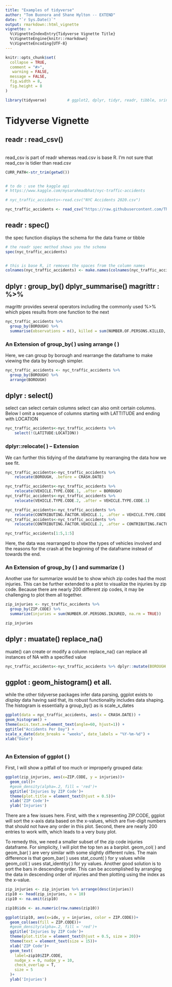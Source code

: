 ```yaml
---
title: "Examples of tidyverse"
author: "Tom Buonora and Shane Hylton -- EXTEND"
date: "`r Sys.Date()`"
output: rmarkdown::html_vignette
vignette: >
  %\VignetteIndexEntry{Tidyverse Vignette Title}
  %\VignetteEngine{knitr::rmarkdown}
  %\VignetteEncoding{UTF-8}
---
```


```r
knitr::opts_chunk$set(
  collapse = TRUE,
  comment = "#>",
   warning = FALSE, 
  message = FALSE,
  fig.width = 8,
  fig.height = 8
)
```


```r

library(tidyverse)         # ggplot2, dplyr, tidyr, readr, tibble, sringr and more

```


# Tidyverse Vignette



## readr : read_csv()

<br>
read_csv is part of readr whereas read.csv is base R. I'm not sure that read_csv is tidier than read.csv
<br>

```r
CURR_PATH<-str_trim(getwd())


# to do : use the kaggle api
# https://www.kaggle.com/mysarahmadbhat/nyc-traffic-accidents

# nyc_traffic_accidents<-read.csv("NYC Accidents 2020.csv")

nyc_traffic_accidents <- read_csv("https://raw.githubusercontent.com/TheReallyBigApple/CunyAssignments/main/DATA607/NYC%20Accidents%202020.csv",show_col_types = FALSE)


```

##   readr : spec()

the spec function displays the schema for the data frame or tibble

```r

# the readr spec method shows you the schema
spec(nyc_traffic_accidents)


# this is base R, it removes the spaces from the column names
colnames(nyc_traffic_accidents) <- make.names(colnames(nyc_traffic_accidents))

```

##   dplyr : group_by()    dplyr_summarise()     magrittr : %>%

magrittr provides several operators including the commonly used %>% which pipes results from one function to the next

```r

nyc_traffic_accidents %>%
  group_by(BOROUGH) %>%
  summarise(observations = n(), killed = sum(NUMBER.OF.PERSONS.KILLED, na.rm = TRUE))

```
### An Extension of group_by( ) using arrange ( )

Here, we can group by borough and rearrange the dataframe to make viewing the data by borough simpler. 

```r

nyc_traffic_accidents <- nyc_traffic_accidents %>%
  group_by(BOROUGH) %>%
  arrange(BOROUGH)

```


##   dplyr : select()

select can select certain columns
select can also omit certain columns. 
Below I omit a sequence of columns starting with LATTITUDE and ending with LOCATION

```r

nyc_traffic_accidents<-nyc_traffic_accidents %>% 
    select(!(LATITUDE:LOCATION))

```

### dplyr::relocate( ) -- Extension 

We can further this tidying of the dataframe by rearranging the data how we see fit. 

```r

nyc_traffic_accidents<-nyc_traffic_accidents %>% 
    relocate(BOROUGH, .before = CRASH.DATE)

nyc_traffic_accidents<-nyc_traffic_accidents %>% 
    relocate(VEHICLE.TYPE.CODE.1, .after = BOROUGH)
nyc_traffic_accidents<-nyc_traffic_accidents %>% 
    relocate(VEHICLE.TYPE.CODE.2, .after = VEHICLE.TYPE.CODE.1)

nyc_traffic_accidents<-nyc_traffic_accidents %>% 
    relocate(CONTRIBUTING.FACTOR.VEHICLE.1, .after = VEHICLE.TYPE.CODE.2)
nyc_traffic_accidents<-nyc_traffic_accidents %>% 
    relocate(CONTRIBUTING.FACTOR.VEHICLE.2, .after = CONTRIBUTING.FACTOR.VEHICLE.1)

nyc_traffic_accidents[1:5,1:5]

```

Here, the data was rearranged to show the types of vehicles involved and the reasons for the crash at the beginning of the dataframe instead of towards the end. 


### An Extension of group_by ( ) and summarize ( )

Another use for summarize would be to show which zip codes had the most injuries. This can be further extended to a plot to visualize the injuries by zip code. Because there are nearly 200 different zip codes, it may be challenging to plot them all together.

```r

zip_injuries <- nyc_traffic_accidents %>%
  group_by(ZIP.CODE) %>%
  summarize(injuries = sum(NUMBER.OF.PERSONS.INJURED, na.rm = TRUE))

zip_injuries

```

##   dplyr : muatate()   replace_na()

muate() can create or modify a column
replace_na() can replace all instances of NA with a specified value

```r

nyc_traffic_accidents<-nyc_traffic_accidents %>% dplyr::mutate(BOROUGH = replace_na(BOROUGH, "NYC"))

```


##   ggplot :  geom_histogram() et all.

while the other tidyverse packages infer data parsing, ggplot exists to *display* data
having said that, its robust functionality includes data shaping. The histogram is essentially a group_by()
as is scale_x_dates

```r


ggplot(data = nyc_traffic_accidents, aes(x = CRASH.DATE)) +
geom_histogram() +
theme(axis.text.x=element_text(angle=60, hjust=1)) +
ggtitle("Accidents Per Day") +
scale_x_date(date_breaks = "weeks", date_labels = "%Y-%m-%d") +
xlab("Date") 



```

### An Extension of ggplot ( )

First, I will show a pitfall of too much or improperly grouped data:

```r

ggplot(zip_injuries, aes(x=ZIP.CODE, y = injuries))+
  geom_col()+
  #geom_density(alpha=.2, fill = 'red')+
  ggtitle('Injuries by ZIP Code')+
  theme(plot.title = element_text(hjust = 0.5))+
  xlab('ZIP Code')+
  ylab('Injuries')

```

There are a few issues here. First, with the x representing ZIP.CODE, ggplot will sort the x-axis data based on the x-values, which are five-digit numbers that should not have any order in this plot. Second, there are nearly 200 entries to work with, which leads to a very busy plot. 

To remedy this, we need a smaller subset of the zip code injuries dataframe. For simplicity, I will plot the top ten as a barplot. geom_col( ) and geom_bar( ) are very similar with some slightly different rules. The main difference is that geom_bar( ) uses stat_count( ) for y values while geom_col( ) uses stat_identity( ) for yy values. Another good solution is to sort the bars in descending order. This can be accomplished by arranging the data in descending order of injuries and then plotting using the index as the x-value. 

```r

zip_injuries <- zip_injuries %>% arrange(desc(injuries))
zip10 <- head(zip_injuries, n = 10)
zip10 <- na.omit(zip10)

zip10$idx <- as.numeric(row.names(zip10))

ggplot(zip10, aes(x=idx, y = injuries, color = ZIP.CODE))+
  geom_col(aes(fill = ZIP.CODE))+
  #geom_density(alpha=.2, fill = 'red')+
  ggtitle('Injuries by ZIP Code')+
  theme(plot.title = element_text(hjust = 0.5, size = 20))+
  theme(text = element_text(size = 15))+
  xlab('ZIP Code')+
  geom_text(
    label=zip10$ZIP.CODE, 
    nudge_x = 0, nudge_y = 10, 
    check_overlap = T,
    size = 5
  )+
  ylab('Injuries')

```



